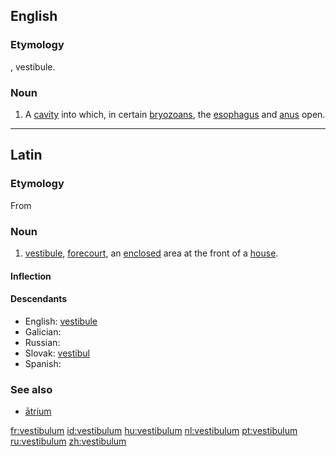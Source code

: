 ==English==

===Etymology===
{{etyl|la}} {{lena}}, vestibule.

===Noun===
{{en-noun|vestibula}}

# {{zoology}} A [[cavity]] into which, in certain [[bryozoan]]s, the [[esophagus]] and [[anus]] open.

{{Webster 1913}}

----

==Latin==

===Etymology===
From {{prefix|ve|stabulum|lang=la}}

===Noun===
{{la-noun|vestibulum|vestibuli|vestibulī|n|second}}

# [[vestibule]], [[forecourt]], an [[enclosed]] area at the front of a [[house]].

====Inflection====
{{la-decl-2nd-N|vestibul}}

====Descendants====
* English: [[vestibule]]
* Galician: {{l|gl|vestíbulo}}
* Russian: {{l|ru|вестибюль}}
* Slovak: [[vestibul]] {{m}}
* Spanish: {{l|es|vestíbulo}}

===See also===
* [[atrium#Latin|ātrium]]

[[fr:vestibulum]]
[[id:vestibulum]]
[[hu:vestibulum]]
[[nl:vestibulum]]
[[pt:vestibulum]]
[[ru:vestibulum]]
[[zh:vestibulum]]